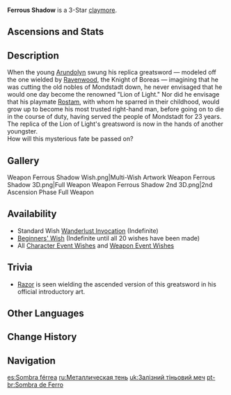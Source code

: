 {{Weapon Infobox
|id             = 12301
|image          = <gallery>
Weapon Ferrous Shadow.png|Base
Weapon Ferrous Shadow 2nd.png|2nd Ascension
</gallery>
|type           = Claymore
|releaseDate    = 2020-09-28
|rarity         = 3
|base_atk       = 39
|2nd_stat_type  = HP
|2nd_stat       = 7.7%
|passive        = Unbending
|effect         = When HP falls below (var1)%, increases Charged Attack DMG by (var2)%, and Charged Attacks become much harder to [[Interruption Resistance|interrupt]].
|eff_rank1_var1 = 70
|eff_rank2_var1 = 75
|eff_rank3_var1 = 80
|eff_rank4_var1 = 85
|eff_rank5_var1 = 90
|eff_rank1_var2 = 30
|eff_rank2_var2 = 35
|eff_rank3_var2 = 40
|eff_rank4_var2 = 45
|eff_rank5_var2 = 50
|obtain         = Wishes
|eff_att1       = DMG Bonus
|eff_att2       = Charged Attack DMG Bonus
|eff_att3       = Interruption Resistance
}}
{{Description|A replica of the famed sword of [[Arundolyn]], the Lion of Light. Feel the power of a legendary hero as you hold this sword in your hand! Imagine yourself as the great warrior himself! Note: Daydreaming not recommended in live combat.}}
'''Ferrous Shadow''' is a 3-Star [[claymore]].

==Ascensions and Stats==
{{Weapon Ascensions and Stats
|ascendMat1 = Tile of Decarabian's Tower
|ascendMat2 = Debris of Decarabian's City
|ascendMat3 = Fragment of Decarabian's Epic
|ascendMat4 = Scattered Piece of Decarabian's Dream
|bossMat1   = Heavy Horn
|bossMat2   = Black Bronze Horn
|bossMat3   = Black Crystal Horn
|commonMat1 = Whopperflower Nectar
|commonMat2 = Shimmering Nectar
|commonMat3 = Energy Nectar
}}
==Description==
When the young [[Arundolyn]] swung his replica greatsword &mdash; modeled off the one wielded by [[Ravenwood]], the Knight of Boreas &mdash; imagining that he was cutting the old nobles of Mondstadt down, he never envisaged that he would one day become the renowned "Lion of Light." Nor did he envisage that his playmate [[Rostam]], with whom he sparred in their childhood, would grow up to become his most trusted right-hand man, before going on to die in the course of duty, having served the people of Mondstadt for 23 years.<br />
The replica of the Lion of Light's greatsword is now in the hands of another youngster.<br />
How will this mysterious fate be passed on?

==Gallery==
<gallery hideaddbutton="true" captionalign="center">
Weapon Ferrous Shadow Wish.png|Multi-Wish Artwork
Weapon Ferrous Shadow 3D.png|Full Weapon
Weapon Ferrous Shadow 2nd 3D.png|2nd Ascension Phase Full Weapon
</gallery>

==Availability==
*Standard Wish [[Wanderlust Invocation]] (Indefinite)
*[[Beginners' Wish]] (Indefinite until all 20 wishes have been made)
*All [[Character Event Wishes]] and [[Weapon Event Wishes]]

==Trivia==
*[[Razor]] is seen wielding the ascended version of this greatsword in his official introductory art.

==Other Languages==
{{Other Languages
|en      = Ferrous Shadow
|zhs     = 铁影阔剑
|zhs_rm  = Tiě yǐng kuò jiàn
|zht     = 鐵影闊劍
|zht_rm  = Tiě yǐng kuò jiàn
|zh_tl   = Ferrous Shadow, Broad Sword
|ja      = 鉄影段平
|ja_rm   = Tetsukage danbira
|ja_tl   = Ferrous Shadow, Broad Sword
|ko      = 강철의 그림자
|ko_rm   = Gangcheol-ui geurimja
|ko_tl   = Steel's Shadow
|es      = Sombra Férrea
|es_tl   = Ferrous Shadow
|fr      = Ombre ferreuse
|fr_tl   = Ferrous Shadow
|ru      = Металлическая тень
|ru_tl   = Metal Shadow
|th      = Ferrous Shadow
|vi      = Kiếm Thiết Ảnh
|vi_tl   = Shadow Iron Sword
|de      = Eiserner Schatten
|de_tl   = Ferrous Shadow
|id      = Ferrous Shadow
|pt      = Sombra de Ferro
|pt_tl   = Iron Shadow
}}

==Change History==
{{Change History|1.0}}

==Navigation==
{{Weapon Navbox|type=Claymores}}

[[es:Sombra férrea]]
[[ru:Металлическая тень]]
[[uk:Залізний тіньовий меч]]
[[pt-br:Sombra de Ferro]]